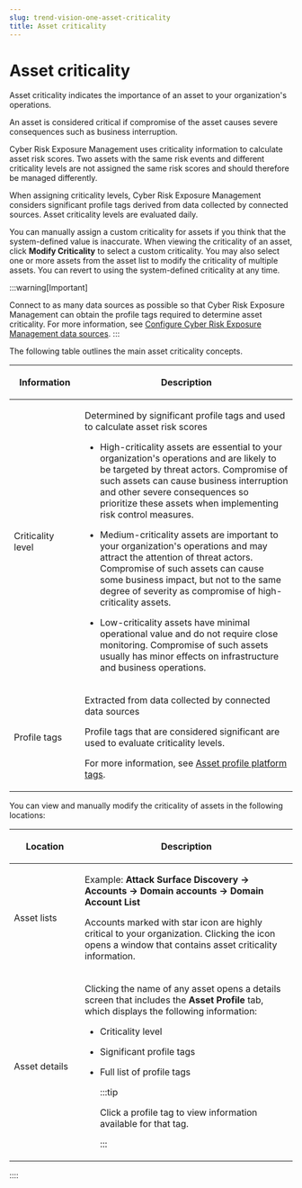 ```yaml
---
slug: trend-vision-one-asset-criticality
title: Asset criticality
---
```

# Asset criticality

Asset criticality indicates the importance of an asset to your organization's operations.

An asset is considered critical if compromise of the asset causes severe consequences such as business interruption.

Cyber Risk Exposure Management uses criticality information to calculate asset risk scores. Two assets with the same risk events and different criticality levels are not assigned the same risk scores and should therefore be managed differently.

When assigning criticality levels, Cyber Risk Exposure Management considers significant profile tags derived from data collected by connected sources. Asset criticality levels are evaluated daily.

You can manually assign a custom criticality for assets if you think that the system-defined value is inaccurate. When viewing the criticality of an asset, click **Modify Criticality** to select a custom criticality. You may also select one or more assets from the asset list to modify the criticality of multiple assets. You can revert to using the system-defined criticality at any time.

:::warning[Important]

Connect to as many data sources as possible so that Cyber Risk Exposure Management can obtain the profile tags required to determine asset criticality. For more information, see [Configure Cyber Risk Exposure Management data sources](configuring-data-sources.mdx).
:::

The following table outlines the main asset criticality concepts.

<table>
<colgroup>
<col style="width: 25%" />
<col style="width: 75%" />
</colgroup>
<thead>
<tr>
<th><p>Information</p></th>
<th><p>Description</p></th>
</tr>
</thead>
<tbody>
<tr>
<td><p>Criticality level</p></td>
<td><p>Determined by significant profile tags and used to calculate asset risk scores</p>
<ul>
<li><p>High-criticality assets are essential to your organization's operations and are likely to be targeted by threat actors. Compromise of such assets can cause business interruption and other severe consequences so prioritize these assets when implementing risk control measures.</p></li>
<li><p>Medium-criticality assets are important to your organization's operations and may attract the attention of threat actors. Compromise of such assets can cause some business impact, but not to the same degree of severity as compromise of high-criticality assets.</p></li>
<li><p>Low-criticality assets have minimal operational value and do not require close monitoring. Compromise of such assets usually has minor effects on infrastructure and business operations.</p></li>
</ul></td>
</tr>
<tr>
<td><p>Profile tags</p></td>
<td><p>Extracted from data collected by connected data sources</p>
<p>Profile tags that are considered significant are used to evaluate criticality levels.</p>
<p>For more information, see <a href="trend-vision-one-asset-profile-tags">Asset profile platform tags</a>.</p></td>
</tr>
</tbody>
</table>

You can view and manually modify the criticality of assets in the following locations:

<table>
<colgroup>
<col style="width: 25%" />
<col style="width: 75%" />
</colgroup>
<thead>
<tr>
<th><p>Location</p></th>
<th><p>Description</p></th>
</tr>
</thead>
<tbody>
<tr>
<td><p>Asset lists</p></td>
<td><p>Example: <strong>Attack Surface Discovery → Accounts → Domain accounts → Domain Account List</strong></p>
<p>Accounts marked with star icon are highly critical to your organization. Clicking the icon opens a window that contains asset criticality information.</p></td>
</tr>
<tr>
<td><p>Asset details</p></td>
<td><p>Clicking the name of any asset opens a details screen that includes the <strong>Asset Profile</strong> tab, which displays the following information:</p>
<ul>
<li><p>Criticality level</p></li>
<li><p>Significant profile tags</p></li>
<li><p>Full list of profile tags</p>


:::tip

<p>Click a profile tag to view information available for that tag.</p>


:::

</li>
</ul></td>
</tr>
</tbody>
</table>
::::
